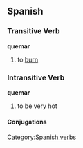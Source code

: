 == Spanish == 
=== Transitive Verb === 
'''quemar'''
# to [[burn]]

=== Intransitive Verb ===
'''quemar'''
# to be very hot
[[Category:Spanish verbs]] 
==== Conjugations ====
{{template:Es:-ar|quem}}